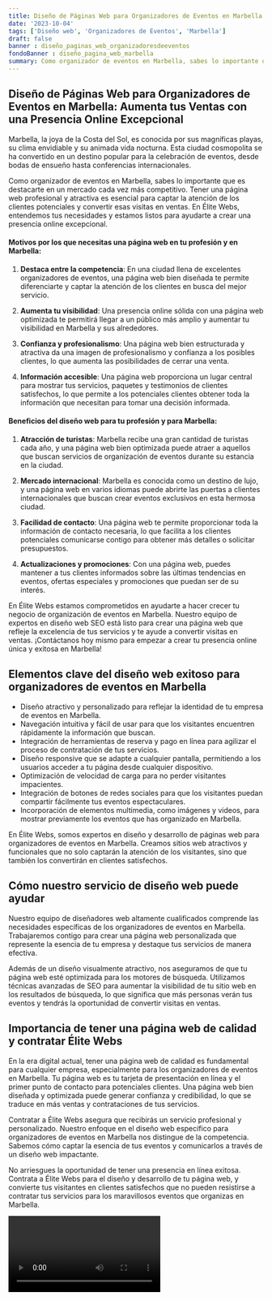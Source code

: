 ```yaml
---
title: Diseño de Páginas Web para Organizadores de Eventos en Marbella
date: '2023-10-04'
tags: ['Diseño web', 'Organizadores de Eventos', 'Marbella']
draft: false
banner : diseño_paginas_web_organizadoresdeeventos
fondoBanner : diseño_pagina_web_marbella
summary: Como organizador de eventos en Marbella, sabes lo importante que es destacarte en un mercado cada vez más competitivo. Tener una página web profesional y atractiva es esencial para captar la atención de los clientes potenciales y convertir esas visitas en ventas. En Élite Webs, entendemos tus necesidades y estamos listos para ayudarte a crear una presencia online excepcional.
---
```


## **Diseño de Páginas Web para Organizadores de Eventos en Marbella: Aumenta tus Ventas con una Presencia Online Excepcional**
Marbella, la joya de la Costa del Sol, es conocida por sus magníficas playas, su clima envidiable y su animada vida nocturna. Esta ciudad cosmopolita se ha convertido en un destino popular para la celebración de eventos, desde bodas de ensueño hasta conferencias internacionales. 

Como organizador de eventos en Marbella, sabes lo importante que es destacarte en un mercado cada vez más competitivo. Tener una página web profesional y atractiva es esencial para captar la atención de los clientes potenciales y convertir esas visitas en ventas. En Élite Webs, entendemos tus necesidades y estamos listos para ayudarte a crear una presencia online excepcional.

#### **Motivos por los que necesitas una página web en tu profesión y en Marbella:**

1. **Destaca entre la competencia**: En una ciudad llena de excelentes organizadores de eventos, una página web bien diseñada te permite diferenciarte y captar la atención de los clientes en busca del mejor servicio.

2. **Aumenta tu visibilidad**: Una presencia online sólida con una página web optimizada te permitirá llegar a un público más amplio y aumentar tu visibilidad en Marbella y sus alrededores.

3. **Confianza y profesionalismo**: Una página web bien estructurada y atractiva da una imagen de profesionalismo y confianza a los posibles clientes, lo que aumenta las posibilidades de cerrar una venta.

4. **Información accesible**: Una página web proporciona un lugar central para mostrar tus servicios, paquetes y testimonios de clientes satisfechos, lo que permite a los potenciales clientes obtener toda la información que necesitan para tomar una decisión informada.

#### **Beneficios del diseño web para tu profesión y para Marbella:**

1. **Atracción de turistas**: Marbella recibe una gran cantidad de turistas cada año, y una página web bien optimizada puede atraer a aquellos que buscan servicios de organización de eventos durante su estancia en la ciudad.

2. **Mercado internacional**: Marbella es conocida como un destino de lujo, y una página web en varios idiomas puede abrirte las puertas a clientes internacionales que buscan crear eventos exclusivos en esta hermosa ciudad.

3. **Facilidad de contacto**: Una página web te permite proporcionar toda la información de contacto necesaria, lo que facilita a los clientes potenciales comunicarse contigo para obtener más detalles o solicitar presupuestos.

4. **Actualizaciones y promociones**: Con una página web, puedes mantener a tus clientes informados sobre las últimas tendencias en eventos, ofertas especiales y promociones que puedan ser de su interés.

En Élite Webs estamos comprometidos en ayudarte a hacer crecer tu negocio de organización de eventos en Marbella. Nuestro equipo de expertos en diseño web SEO está listo para crear una página web que refleje la excelencia de tus servicios y te ayude a convertir visitas en ventas. ¡Contáctanos hoy mismo para empezar a crear tu presencia online única y exitosa en Marbella!

<GifSeo />

<Cta />

## Elementos clave del diseño web exitoso para organizadores de eventos en Marbella

- Diseño atractivo y personalizado para reflejar la identidad de tu empresa de eventos en Marbella.
- Navegación intuitiva y fácil de usar para que los visitantes encuentren rápidamente la información que buscan.
- Integración de herramientas de reserva y pago en línea para agilizar el proceso de contratación de tus servicios.
- Diseño responsive que se adapte a cualquier pantalla, permitiendo a los usuarios acceder a tu página desde cualquier dispositivo.
- Optimización de velocidad de carga para no perder visitantes impacientes.
- Integración de botones de redes sociales para que los visitantes puedan compartir fácilmente tus eventos espectaculares.
- Incorporación de elementos multimedia, como imágenes y videos, para mostrar previamente los eventos que has organizado en Marbella.

En Élite Webs, somos expertos en diseño y desarrollo de páginas web para organizadores de eventos en Marbella. Creamos sitios web atractivos y funcionales que no solo captarán la atención de los visitantes, sino que también los convertirán en clientes satisfechos.

## Cómo nuestro servicio de diseño web puede ayudar

Nuestro equipo de diseñadores web altamente cualificados comprende las necesidades específicas de los organizadores de eventos en Marbella. Trabajaremos contigo para crear una página web personalizada que represente la esencia de tu empresa y destaque tus servicios de manera efectiva.

Además de un diseño visualmente atractivo, nos aseguramos de que tu página web esté optimizada para los motores de búsqueda. Utilizamos técnicas avanzadas de SEO para aumentar la visibilidad de tu sitio web en los resultados de búsqueda, lo que significa que más personas verán tus eventos y tendrás la oportunidad de convertir visitas en ventas.

## Importancia de tener una página web de calidad y contratar Élite Webs

En la era digital actual, tener una página web de calidad es fundamental para cualquier empresa, especialmente para los organizadores de eventos en Marbella. Tu página web es tu tarjeta de presentación en línea y el primer punto de contacto para potenciales clientes. Una página web bien diseñada y optimizada puede generar confianza y credibilidad, lo que se traduce en más ventas y contrataciones de tus servicios.

Contratar a Élite Webs asegura que recibirás un servicio profesional y personalizado. Nuestro enfoque en el diseño web específico para organizadores de eventos en Marbella nos distingue de la competencia. Sabemos cómo captar la esencia de tus eventos y comunicarlos a través de un diseño web impactante.

No arriesgues la oportunidad de tener una presencia en línea exitosa. Contrata a Élite Webs para el diseño y desarrollo de tu página web, y convierte tus visitantes en clientes satisfechos que no pueden resistirse a contratar tus servicios para los maravillosos eventos que organizas en Marbella.

<Video />

<CtaBot job='Organizadores de Eventos' city='Marbella'/>

<Gmaps query='Marbella+españa+maps' />